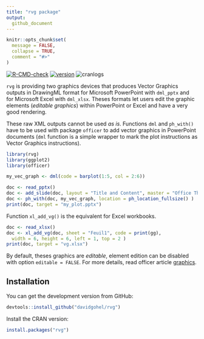 ```yaml
---
title: "rvg package"
output:
  github_document
---
```


```r
knitr::opts_chunk$set(
  message = FALSE,
  collapse = TRUE,
  comment = "#>"
)
```

<!-- badges: start -->
[![R-CMD-check](https://github.com/davidgohel/rvg/actions/workflows/R-CMD-check.yaml/badge.svg)](https://github.com/davidgohel/rvg/actions/workflows/R-CMD-check.yaml)
[![version](https://www.r-pkg.org/badges/version/rvg)](https://CRAN.R-project.org/package=rvg)
![cranlogs](https://cranlogs.r-pkg.org/badges/rvg)
<!-- badges: end -->

`rvg` is providing two graphics devices that produces Vector Graphics outputs in 
DrawingML format for Microsoft PowerPoint with `dml_pptx` and for Microsoft Excel 
with `dml_xlsx`. Theses formats let users edit the graphic elements (*editable 
graphics*) within PowerPoint or Excel and have a very good rendering. 

These raw XML outputs cannot be used *as is*. Functions `dml` and `ph_with()` 
have to be used with package `officer` to add vector graphics 
in PowerPoint documents (`dml` function is a simple wrapper to mark 
the plot instructions as Vector Graphics instructions). 

```r
library(rvg)
library(ggplot2)
library(officer)

my_vec_graph <- dml(code = barplot(1:5, col = 2:6))

doc <- read_pptx()
doc <- add_slide(doc, layout = "Title and Content", master = "Office Theme")
doc <- ph_with(doc, my_vec_graph, location = ph_location_fullsize() )
print(doc, target = "my_plot.pptx")
```

Function `xl_add_vg()` is the equivalent for Excel workbooks. 

```r
doc <- read_xlsx()
doc <- xl_add_vg(doc, sheet = "Feuil1", code = print(gg), 
  width = 6, height = 6, left = 1, top = 2 )
print(doc, target = "vg.xlsx")
```

By default, theses graphics are *editable*, element edition can be disabled 
with  option `editable = FALSE`. For more details, read officer article 
[graphics](https://davidgohel.github.io/officer/articles/offcran/graphics.html).

## Installation

You can get the development version from GitHub:

```r
devtools::install_github("davidgohel/rvg")
```

Install the CRAN version:

```r
install.packages("rvg")
```


